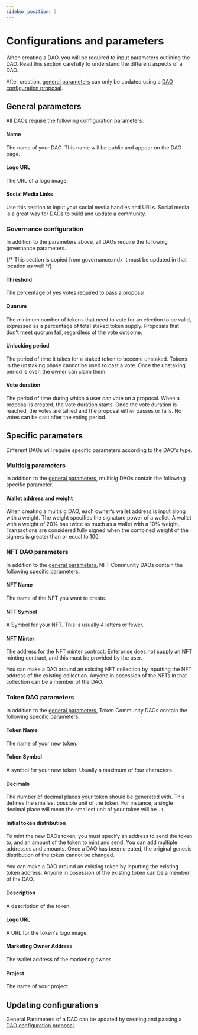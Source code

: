 ```yaml
---
sidebar_position: 3
---
```



# Configurations and parameters

When creating a DAO, you will be required to input parameters outlining the DAO. Read this section carefully to understand the different aspects of a DAO. 

<Admonition type="caution" title="Updating parameters">

After creation, [general parameters](#general-parameters) can only be updated using a [DAO configuration proposal](./governance.mdx#dao-configuration-proposals). 

</Admonition>

## General parameters

All DAOs require the following configuration parameters: 

#### Name

The name of your DAO. This name will be public and appear on the DAO page. 

#### Logo URL

The URL of a logo image.

#### Social Media Links

Use this section to input your social media handles and URLs. Social media is a great way for DAOs to build and update a community. 

### Governance configuration

In addition to the parameters above, all DAOs require the following governance parameters.


{/* This section is copied from governance.mdx It must be updated in that location as well */}

#### Threshold

The percentage of yes votes required to pass a proposal. 

#### Quorum 

The minimum number of tokens that need to vote for an election to be valid, expressed as a percentage of total staked token supply. Proposals that don't meet quorum fail, regardless of the vote outcome. 

#### Unlocking period 

The period of time it takes for a staked token to become unstaked. Tokens in the unstaking phase cannot be used to cast a vote. Once the unstaking period is over, the owner can claim them. 

#### Vote duration

The period of time during which a user can vote on a proposal. When a proposal is created, the vote duration starts. Once the vote duration is reached, the votes are tallied and the proposal either passes or fails. No votes can be cast after the voting period. 

## Specific parameters

Different DAOs will require specific parameters according to the DAO's type. 

### Multisig parameters

In addition to the [general parameters](#general-parameters), multisig DAOs contain the following specific parameter.

#### Wallet address and weight

When creating a multisig DAO, each owner's wallet address is input along with a weight. The weight specifies the signature power of a wallet. A wallet with a weight of 20% has twice as much as a wallet with a 10% weight. Transactions are considered fully signed when the combined weight of the signers is greater than or equal to 100. 

### NFT DAO parameters


In addition to the [general parameters](#general-parameters), NFT Community DAOs contain the following specific parameters.

#### NFT Name

The name of the NFT you want to create. 

#### NFT Symbol

A Symbol for your NFT. This is usually 4 letters or fewer. 

#### NFT Minter

The address for the NFT minter contract. Enterprise does not supply an NFT minting contract, and this must be provided by the user.  

<Admonition type="tip" title="Using an existing NFT collection">

You can make a DAO around an existing NFT collection by inputting the NFT address of the existing collection. Anyone in posession of the NFTs in that collection can be a member of the DAO. 

</Admonition>


### Token DAO parameters

In addition to the [general parameters](#general-parameters), Token Community DAOs contain the following specific parameters.

#### Token Name
The name of your new token. 

#### Token Symbol
A symbol for your new token. Usually a maximum of four characters. 

#### Decimals

The number of decimal places your token should be generated with. This defines the smallest possible unit of the token. For instance, a single decimal place will mean the smallest unit of your token will be `.1`. 

#### Initial token distribution

To mint the new DAOs token, you must specify an address to send the token to, and an amount of the token to mint and send. You can add multiple addresses and amounts. Once a DAO has been created, the original genesis distribution of the token cannot be changed. 

<Admonition type="tip" title="Using an existing Token">

You can make a DAO around an existing token by inputting the existing token address. Anyone in posession of the existing token can be a member of the DAO.

</Admonition>

#### Description

A description of the token. 

#### Logo URL

A URL for the token's logo image. 

#### Marketing Owner Address

The wallet address of the marketing owner. 

#### Project

The name of your project. 

## Updating configurations

General Parameters of a DAO can be updated by creating and passing a [DAO configuration proposal](./governance.mdx#dao-configuration-proposals).

